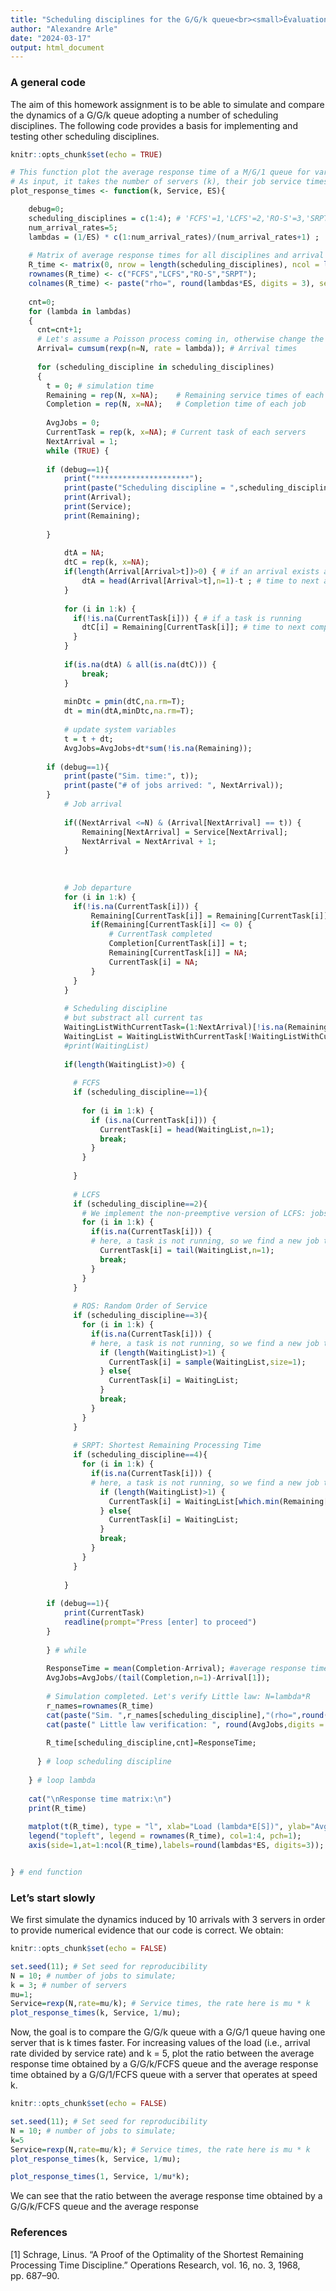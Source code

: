 ```yaml
---
title: "Scheduling disciplines for the G/G/k queue<br><small>Évaluation de Performances 2024, DM, INFO4, Polytech Grenoble</small>"
author: "Alexandre Arle"
date: "2024-03-17"
output: html_document
---
```


### A general code

The aim of this homework assignment is to be able to simulate and compare the dynamics of a G/G/k queue adopting a number of scheduling disciplines.
The following code provides a basis for implementing and testing other scheduling disciplines.


```r
knitr::opts_chunk$set(echo = TRUE)

# This function plot the average response time of a M/G/1 queue for various scheduling disciplines.
# As input, it takes the number of servers (k), their job service times (Service) with their mean value (ES)
plot_response_times <- function(k, Service, ES){

    debug=0;
    scheduling_disciplines = c(1:4); # 'FCFS'=1,'LCFS'=2,'RO-S'=3,'SRPT'=4
    num_arrival_rates=5;
    lambdas = (1/ES) * c(1:num_arrival_rates)/(num_arrival_rates+1) ;
    
    # Matrix of average response times for all disciplines and arrival rates
    R_time <- matrix(0, nrow = length(scheduling_disciplines), ncol = length(lambdas));
    rownames(R_time) <- c("FCFS","LCFS","RO-S","SRPT");
    colnames(R_time) <- paste("rho=", round(lambdas*ES, digits = 3), sep = "");
    
    cnt=0;
    for (lambda in lambdas)
    {
      cnt=cnt+1;
      # Let's assume a Poisson process coming in, otherwise change the next line
      Arrival= cumsum(rexp(n=N, rate = lambda)); # Arrival times
  
      for (scheduling_discipline in scheduling_disciplines)
      {
        t = 0; # simulation time
        Remaining = rep(N, x=NA);    # Remaining service times of each job
        Completion = rep(N, x=NA);   # Completion time of each job
        
        AvgJobs = 0;
        CurrentTask = rep(k, x=NA); # Current task of each servers
        NextArrival = 1;
        while (TRUE) {
        
        if (debug==1){
            print("*********************");
            print(paste("Scheduling discipline = ",scheduling_discipline));
            print(Arrival);
            print(Service);
            print(Remaining);
          
        }
      
            dtA = NA;
            dtC = rep(k, x=NA);
            if(length(Arrival[Arrival>t])>0) { # if an arrival exists after t
                dtA = head(Arrival[Arrival>t],n=1)-t ; # time to next arrival
            }
            
            for (i in 1:k) {
              if(!is.na(CurrentTask[i])) { # if a task is running
                dtC[i] = Remaining[CurrentTask[i]]; # time to next completion
              } 
            }
            
            if(is.na(dtA) & all(is.na(dtC))) {
                break;
            } 
        
            minDtc = pmin(dtC,na.rm=T);
            dt = min(dtA,minDtc,na.rm=T);
        
            # update system variables
            t = t + dt;
            AvgJobs=AvgJobs+dt*sum(!is.na(Remaining));
      
        if (debug==1){
            print(paste("Sim. time:", t));
            print(paste("# of jobs arrived: ", NextArrival));
        }
            # Job arrival
            
            if((NextArrival <=N) & (Arrival[NextArrival] == t)) {
                Remaining[NextArrival] = Service[NextArrival];
                NextArrival = NextArrival + 1;
            }
            
            
      
            # Job departure
            for (i in 1:k) {
              if(!is.na(CurrentTask[i])) {
                  Remaining[CurrentTask[i]] = Remaining[CurrentTask[i]] - dt ;
                  if(Remaining[CurrentTask[i]] <= 0) {
                      # CurrentTask completed
                      Completion[CurrentTask[i]] = t;
                      Remaining[CurrentTask[i]] = NA;
                      CurrentTask[i] = NA;
                  }
              } 
            }
            
            # Scheduling discipline
            # but substract all current tas
            WaitingListWithCurrentTask=(1:NextArrival)[!is.na(Remaining)];
            WaitingList = WaitingListWithCurrentTask[!WaitingListWithCurrentTask %in% CurrentTask];
            #print(WaitingList)
           
            if(length(WaitingList)>0) {
      
              # FCFS
              if (scheduling_discipline==1){
                
                for (i in 1:k) {
                  if (is.na(CurrentTask[i])) {
                    CurrentTask[i] = head(WaitingList,n=1);
                    break;
                  }
                }
                
              }
              
              # LCFS
              if (scheduling_discipline==2){
                # We implement the non-preemptive version of LCFS: jobs are never killed/resumed
                for (i in 1:k) {
                  if(is.na(CurrentTask[i])) {
                  # here, a task is not running, so we find a new job to serve
                    CurrentTask[i] = tail(WaitingList,n=1);
                    break;
                  } 
                }
              }
              
              # ROS: Random Order of Service
              if (scheduling_discipline==3){
                for (i in 1:k) {
                  if(is.na(CurrentTask[i])) {
                  # here, a task is not running, so we find a new job to serve
                    if (length(WaitingList)>1) {
                      CurrentTask[i] = sample(WaitingList,size=1);
                    } else{
                      CurrentTask[i] = WaitingList;
                    }
                    break;
                  } 
                }
              }
              
              # SRPT: Shortest Remaining Processing Time
              if (scheduling_discipline==4){
                for (i in 1:k) {
                  if(is.na(CurrentTask[i])) {
                  # here, a task is not running, so we find a new job to serve
                    if (length(WaitingList)>1) {
                      CurrentTask[i] = WaitingList[which.min(Remaining[WaitingList])];
                    } else{
                      CurrentTask[i] = WaitingList;
                    }
                    break;
                  } 
                }
              }
      
            }
            
        if (debug==1){
            print(CurrentTask)
            readline(prompt="Press [enter] to proceed")
        }
            
        } # while
        
        ResponseTime = mean(Completion-Arrival); #average response time
        AvgJobs=AvgJobs/(tail(Completion,n=1)-Arrival[1]);
  
        # Simulation completed. Let's verify Little law: N=lambda*R
        r_names=rownames(R_time)
        cat(paste("Sim. ",r_names[scheduling_discipline],"(rho=",round(lambda*ES,digits = 2),") completed."));
        cat(paste(" Little law verification: ", round(AvgJobs,digits = 4), "=N=lambda*R=", round(lambda*ResponseTime,digits = 4),"\n"));
        
        R_time[scheduling_discipline,cnt]=ResponseTime;
  
      } # loop scheduling discipline
    
    } # loop lambda
    
    cat("\nResponse time matrix:\n")
    print(R_time)
    
    matplot(t(R_time), type = "l", xlab="Load (lambda*E[S])", ylab="Avg Response Time", xaxt = "n", lwd = 3);
    legend("topleft", legend = rownames(R_time), col=1:4, pch=1);
    axis(side=1,at=1:ncol(R_time),labels=round(lambdas*ES, digits=3));


} # end function

```

### Let's start slowly

We first simulate the dynamics induced by 10 arrivals with 3 servers in order to provide numerical evidence that our
code is correct. We obtain:

```r
knitr::opts_chunk$set(echo = FALSE)

set.seed(11); # Set seed for reproducibility
N = 10; # number of jobs to simulate;
k = 3; # number of servers
mu=1;
Service=rexp(N,rate=mu/k); # Service times, the rate here is mu * k
plot_response_times(k, Service, 1/mu);

```

Now, the goal is to compare the G/G/k queue with a G/G/1 queue having one server that is k times
faster. For increasing values of the load (i.e., arrival rate divided by service rate) and k = 5, plot the
ratio between the average response time obtained by a G/G/k/FCFS queue and the average response
time obtained by a G/G/1/FCFS queue with a server that operates at speed k.

```r
knitr::opts_chunk$set(echo = FALSE)

set.seed(11); # Set seed for reproducibility
N = 10; # number of jobs to simulate;
k=5
Service=rexp(N,rate=mu/k); # Service times, the rate here is mu * k
plot_response_times(k, Service, 1/mu);

plot_response_times(1, Service, 1/mu*k);

```
We can see that the ratio between the average response time obtained by a G/G/k/FCFS queue and the average response


### References

[1] Schrage, Linus. "A Proof of the Optimality of the Shortest Remaining Processing Time Discipline." Operations Research, vol. 16, no. 3, 1968, pp. 687–90.


<br><br>
